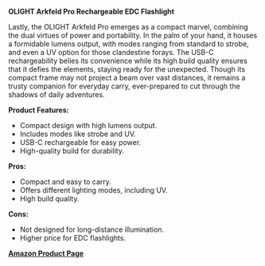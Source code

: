 **OLIGHT Arkfeld Pro Rechargeable EDC Flashlight**

Lastly, the OLIGHT Arkfeld Pro emerges as a compact marvel, combining the dual virtues of power and portability. In the palm of your hand, it houses a formidable lumens output, with modes ranging from standard to strobe, and even a UV option for those clandestine forays. The USB-C rechargeability belies its convenience while its high build quality ensures that it defies the elements, staying ready for the unexpected. Though its compact frame may not project a beam over vast distances, it remains a trusty companion for everyday carry, ever-prepared to cut through the shadows of daily adventures.

**Product Features:**

- Compact design with high lumens output.
- Includes modes like strobe and UV.
- USB-C rechargeable for easy power.
- High-quality build for durability.

**Pros:**

- Compact and easy to carry.
- Offers different lighting modes, including UV.
- High build quality.

**Cons:**

- Not designed for long-distance illumination.
- Higher price for EDC flashlights.

**[Amazon Product Page](https://www.amazon.com/dp/B09HGNMN1C)**

